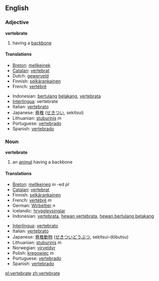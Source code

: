 ==English==

===Adjective===
'''vertebrate'''
# having a [[backbone]]

====Translations====
{{top}}
*[[Breton]]: [[mellkeinek]]
*[[Catalan]]: [[vertebrat]]
*Dutch: [[gewerveld]]
*Finnish: [[selkärankainen]]
*French: [[vertébré]] 
{{mid}}
*Indonesian: [[tulang|bertulang]] [[belakang]], [[vertebrata]]
*[[Interlingua]]: vertebrate 
*Italian: [[vertebrato]]
*Japanese: [[脊椎]] ([[せきつい]], sekitsui)
*Lithuanian: [[stuburinis]] ''m''
*Portuguese: [[vertebrado]] 
*Spanish: [[vertebrado]] 
{{bottom}}

===Noun===
'''vertebrate'''
# an [[animal]] having a backbone

====Translations====
{{top}}
*[[Breton]]: [[mellkeineg]] ''m'' -ed ''pl''
*[[Catalan]]: [[vertebrat]]
*Finnish: [[selkärankainen]]
*French: [[vertébré]] ''m''
*German: [[Wirbeltier]] ''n''
*Icelandic: [[hryggleysingjar]]
*Indonesian: [[vertebrata]], [[hewan vertebrata]], [[hewan bertulang belakang]]
{{mid}}
*[[Interlingua]]: [[vertebrato]] 
*Italian: [[vertebrato]] 
*Japanese: [[脊椎]][[動物]] ([[せきつい]][[どうぶつ]], sekitsui-dōbutsu)
*Lithuanian: [[stuburinis]] ''m''
*Norwegian: [[virveldyr]]
*Polish: [[kręgowiec]] ''m''
*Portuguese: [[vertebrado]] 
*Spanish: [[vertebrado]]
{{bottom}}

[[pl:vertebrate]]
[[zh:vertebrate]]